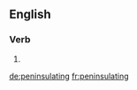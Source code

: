 ==English==

===Verb===
{{head|en|present participle}}

# {{present participle of|peninsulate|lang=en}}

[[de:peninsulating]]
[[fr:peninsulating]]